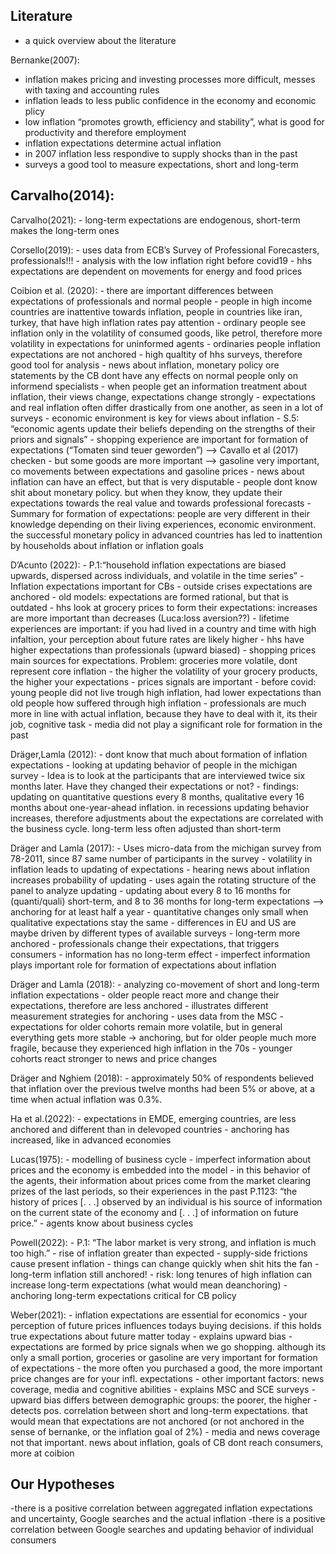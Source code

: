 ## Literature

- a quick overview about the literature

Bernanke(2007):

- inflation makes pricing and investing processes more difficult, messes with taxing and accounting rules
- inflation leads to less public confidence in the economy and economic plicy
- low inflation "promotes growth, efficiency and stability", what is good for productivity and therefore employment
- inflation expectations determine actual inflation
- in 2007 inflation less respondive to supply shocks than in the past
- surveys a good tool to measure expectations, short and long-term


Carvalho(2014):
- 


Carvalho(2021):
- long-term expectations are endogenous, short-term makes the long-term ones


Corsello(2019):
- uses data from ECB’s Survey of Professional Forecasters, professionals!!!
- analysis with the low inflation right before covid19
- hhs expectations are dependent on movements for energy and food prices


Coibion et al. (2020):
- there are important differences between expectations of professionals and normal people
- people in high income countries are inattentive towards inflation, people in countries like iran, turkey, that have high inflation rates pay attention
- ordinary people see inflation only in the volatility of consumed goods, like petrol, therefore more volatility in expectations for uninformed agents
- ordinaries people inflation expectations are not anchored
- high qualtity of hhs surveys, therefore good tool for analysis
- news about inflation, monetary policy ore statements by the CB dont have any effects on normal people only on informend specialists
- when people get an information treatment about inflation, their views change, expectations change strongly
- expectations and real inflation often differ drastically from one another, as seen in a lot of surveys
- economic environment is key for views about inflation
- S.5: "economic agents update their beliefs depending on the strengths of their priors and signals"
- shopping experience are important for formation of expectations ("Tomaten sind teuer geworden") --> Cavallo et al (2017) checken
- but some goods are more important --> gasoline very important, co movements between expectations and gasoline prices
- news about inflation can have an effect, but that is very disputable
- people dont know shit about monetary policy. but when they know, they update their expectations towards the real value and towards professional forecasts
- Summary for formation of expectations: people are very different in their knowledge depending on their living experiences, economic environment. the successful monetary policy in advanced countries has led to inattention by households about inflation or inflation goals


D’Acunto (2022):
- P.1:"household inflation expectations are biased upwards, dispersed across individuals, and volatile in the time series"
- Inflation expectations important for CBs
- outside crises expectations are anchored
- old models: expectations are formed rational, but that is outdated
- hhs look at grocery prices to form their expectations: increases are more important than decreases (Luca:loss aversion??)
- lifetime experiences are important: if you had lived in a country and time with high infaltion, your perception about future rates are likely higher
- hhs have higher expectations than professionals (upward biased)
- shopping prices main sources for expectations. Problem: groceries more volatile, dont represent core inflation
- the higher the volatility of your grocery products, the higher your expectations
- prices signals are important
- before covid: young people did not live trough high inflation, had lower expectations than old people how suffered through high inflation
- professionals are much more in line with actual inflation, because they have to deal with it, its their job, cognitive task
- media did not play a significant role for formation in the past


Dräger,Lamla (2012):
- dont know that much about formation of inflation expectations
- looking at updating behavior of people in the michigan survey
- Idea is to look at the participants that are interviewed twice six months later. Have they changed their expectations or not?
- findings: updating on quantitative questions every 8 months, qualitative every 16 months about one-year-ahead inflation. in recessions updating behavior increases, therefore adjustments about the expectations are correlated with the business cycle. long-term less often adjusted than short-term


Dräger and Lamla (2017):
- Uses micro-data from the michigan survey from 78-2011, since 87 same number of participants in the survey
- volatility in inflation leads to updating of expectations
- hearing news about inflation increases probability of updating
- uses again the rotating structure of the panel to analyze updating
- updating about every 8 to 16 months for (quanti/quali) short-term, and 8 to 36 months for long-term expectations --> anchoring for at least half a year
- quantitative changes only small when qualitative expectations stay the same
- differences in EU and US are maybe driven by different types of available surveys
- long-term more anchored
- professionals change their expectations, that triggers consumers
- information has no long-term effect
- imperfect information plays important role for formation of expectations about inflation

Dräger and Lamla (2018):
- analyzing co-movement of short and long-term inflation expectations
- older people react more and change their expectations, therefore are less anchored
- illustrates different measurement strategies for anchoring
- uses data from the MSC
- expectations for older cohorts remain more volatile, but in general everything gets more stable -> anchoring, but for older people much more fragile, because they experienced high inflation in the 70s
- younger cohorts react stronger to news and price changes


Dräger and Nghiem (2018):
- approximately 50% of respondents believed that inflation over the previous twelve months had been 5% or above, at a time when actual inflation was 0.3%.


Ha et al.(2022):
- expectations in EMDE, emerging countries, are less anchored and different than in delevoped countries
- anchoring has increased, like in advanced economies


Lucas(1975):
- modelling of business cycle
- imperfect information about prices and the economy is embedded into the model
- in this behavior of the agents, their information about prices come from the market clearing prizes of the last periods, so their experiences in the past
P.1123: "the history of prices [. . .] observed by an individual is his source of information on the current state of the economy and [. . .] of information on future price."
- agents know about business cycles


Powell(2022):
- P.1: "The labor market is very strong, and inflation is much too high."
- rise of inflation greater than expected
- supply-side frictions cause present inflation
- things can change quickly when shit hits the fan
- long-term inflation still anchored!
- risk: long tenures of high inflation can increase long-term expectations (what would mean deanchoring)
- anchoring long-term expectations critical for CB policy


Weber(2021):
- inflation expectations are essential for economics
- your perception of future prices influences todays buying decisions. if this holds true expectations about future matter today
- explains upward bias
- expectations are formed by price signals when we go shopping. although its only a small portion, groceries or gasoline are very important for formation of expectations
- the more often you purchased a good, the more important price changes are for your infl. expectations
- other important factors: news coverage, media and cognitive abilities
- explains MSC and SCE surveys
- upward bias differs between demographic groups: the poorer, the higher
- detects pos. correlation between short and long-term expectations. that would mean that expectations are not anchored (or not anchored in the sense of bernanke, or the inflation goal of 2%)
- media and news coverage not that important. news about inflation, goals of CB dont reach consumers, more at coibion


## Our Hypotheses

-there is a positive correlation between aggregated inflation expectations and uncertainty, Google searches and the actual inflation
-there is a positive correlation between Google searches and updating behavior of individual consumers

